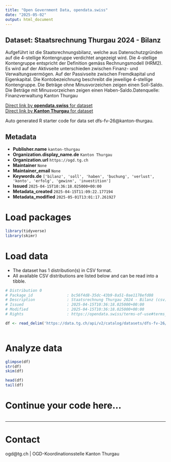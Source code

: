 ```yaml
---
title: "Open Government Data, opendata.swiss"
date: "2025-05-02"
output: html_document
---
```


## Dataset: Staatsrechnung Thurgau 2024 - Bilanz

Aufgeführt ist die Staatsrechnungsbilanz, welche aus Datenschutzgründen auf die 4-stellige Kontengruppe verdichtet angezeigt wird. Die 4-stellige Kontengruppe entspricht der Definition gemäss Rechnungsmodell (HRM2). Es wird auf der Aktivseite unterschieden zwischen Finanz- und Verwaltungsvermögen. Auf der Passivseite zwischen Fremdkapital und Eigenkapital. Die Kontobezeichnung beschreibt die jeweilige 4-stellige Kontengruppe. Die Beträge ohne Minusvorzeichen zeigen einen Soll-Saldo. Die Beträge mit Minusvorzeichen zeigen einen Haben-Saldo.Datenquelle: Finanzverwaltung Kanton Thurgau

[Direct link by **opendata.swiss** for dataset](https://opendata.swiss/de/dataset/staatsrechnung-thurgau-2024-bilanz)<br>
[Direct link by **Kanton Thurgau** for dataset](https://data.tg.ch/explore/dataset/dfs-fv-26/)

Auto generated R starter code for data set dfs-fv-26@kanton-thurgau.

## Metadata

- **Publisher.name** `kanton-thurgau`
- **Organization.display_name.de** `Kanton Thurgau`
- **Organization.url** `https://ogd.tg.ch`
- **Maintainer** `None`
- **Maintainer_email** `None`
- **Keywords.de** `['bilanz', 'soll', 'haben', 'buchung', 'verlust', 'konto', 'erfolg', 'gewinn', 'investition']`
- **Issued** `2025-04-15T10:36:18.025000+00:00`
- **Metadata_created** `2025-04-15T11:09:22.177194`
- **Metadata_modified** `2025-05-01T13:01:17.261927`


# Load packages

```r

library(tidyverse)
library(skimr)

```

# Load data

-   The dataset has 1 distribution(s) in CSV format.
-   All available CSV distributions are listed below and can be read into a tibble.

```r

# Distribution 0
# Package_id               : bc56f4d8-35dc-43b9-8a51-0ae1178efd08
# Description              : Staatsrechnung Thurgau 2024 - Bilanz (csv)
# Issued                   : 2025-04-15T10:36:18.025000+00:00
# Modified                 : 2025-04-15T10:36:18.025000+00:00
# Rights                   : https://opendata.swiss/terms-of-use#terms_by

df <- read_delim('https://data.tg.ch/api/v2/catalog/datasets/dfs-fv-26/exports/csv?use_labels=true')



```

# Analyze data

```r

glimpse(df)
str(df)
skim(df)

head(df)
tail(df)

```

# Continue your code here...

```r

```

------------------------------------------------------------------------

# Contact

ogd@tg.ch | OGD-Koordinationsstelle Kanton Thurgau
